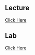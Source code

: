 ## Lecture

[Click Here](/sections/4_moderation/lecture.qmd)

## Lab

[Click Here](/sections/4_moderation/lab.qmd)
